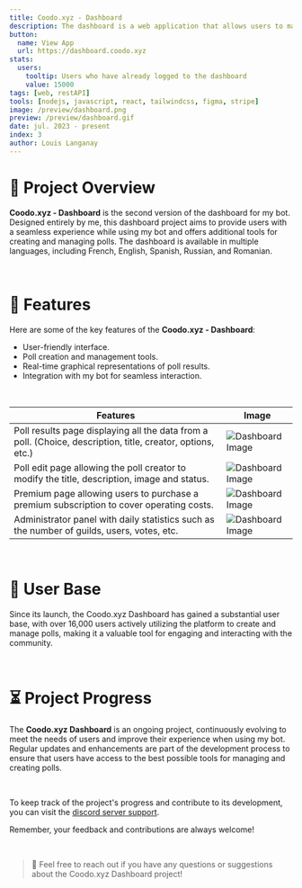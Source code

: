 ```yaml
---
title: Coodo.xyz - Dashboard
description: The dashboard is a web application that allows users to manage their polls, view statistics, and customize their account settings.
button:
  name: View App
  url: https://dashboard.coodo.xyz
stats:
  users:
    tooltip: Users who have already logged to the dashboard
    value: 15000
tags: [web, restAPI]
tools: [nodejs, javascript, react, tailwindcss, figma, stripe]
image: /preview/dashboard.png
preview: /preview/dashboard.gif
date: jul. 2023 - present
index: 3
author: Louis Langanay
---
```


# 📌 Project Overview

**Coodo.xyz - Dashboard** is the second version of the dashboard for my bot. Designed entirely by me, this dashboard project aims to provide users with a seamless experience while using my bot and offers additional tools for creating and managing polls. The dashboard is available in multiple languages, including French, English, Spanish, Russian, and Romanian.

&nbsp;

# 📝 Features

Here are some of the key features of the **Coodo.xyz - Dashboard**:

- User-friendly interface.
- Poll creation and management tools.
- Real-time graphical representations of poll results.
- Integration with my bot for seamless interaction.

&nbsp;

| Features | Image |
| -- | -- |
| Poll results page displaying all the data from a poll. (Choice, description, title, creator, options, etc.) | ![Dashboard Image](https://i.ibb.co/sHGwtpN/Screenshot-2023-10-02-235358.png) |
| Poll edit page allowing the poll creator to modify the title, description, image and status. | ![Dashboard Image](https://i.ibb.co/CMN6qDb/Screenshot-2023-10-03-001846.png) |
| Premium page allowing users to purchase a premium subscription to cover operating costs. | ![Dashboard Image](https://i.ibb.co/pZmfwC7/Screenshot-2023-10-03-002111.png) |
| Administrator panel with daily statistics such as the number of guilds, users, votes, etc. | ![Dashboard Image](https://i.ibb.co/Z2pRMPv/image.png) |

&nbsp;

# 🚀 User Base

Since its launch, the Coodo.xyz Dashboard has gained a substantial user base, with over 16,000 users actively utilizing the platform to create and manage polls, making it a valuable tool for engaging and interacting with the community.

&nbsp;

# ⏳ Project Progress

The **Coodo.xyz Dashboard** is an ongoing project, continuously evolving to meet the needs of users and improve their experience when using my bot. Regular updates and enhancements are part of the development process to ensure that users have access to the best possible tools for managing and creating polls.

&nbsp;

To keep track of the project's progress and contribute to its development, you can visit the [discord server support](http://discord.coodo.xyz).

Remember, your feedback and contributions are always welcome!

&nbsp;

> 📩 Feel free to reach out if you have any questions or suggestions about the Coodo.xyz Dashboard project!
